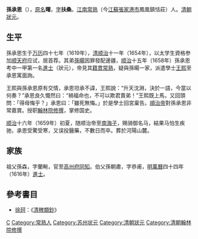 {{Otheruses|other=名为孙承恩的其他人物|孙承恩}}

'''孫承恩'''（{{bd|1619年||1659年|catIdx=S孫}}），[[原名|原名]]'''曙'''，[[表字|字]]'''扶桑'''。[[江南|江南]][[常熟|常熟]]（今[[江蘇|江蘇]][[張家港市|張家港市]]鳳凰鎮恬莊）人。[[清朝|清朝]][[狀元|狀元]]。

== 生平 ==
孫承恩生于[[万历|万历]]四十七年（1619年），[[清|清]][[顺治|顺治]]十一年（1654年），以太学生資格参加[[顺天府|顺天府]]应试，居首荐。其弟[[孫暘|孫暘]]因罪發配邊疆，[[顺治|顺治]]十五年（1658年）孫承恩考中一甲第一名[[進士|進士]]（狀元），帝見其[[籍貫|籍貫]][[常熟|常熟]]，疑與孫暘一家，派遣學士[[王熙|王熙]]至承恩寓面詢。

王熙與孫承恩原有交情，承恩坦承不諱，王熙說：“升天沈淵，決於一語，今當以何奏？”承恩良久慨然曰：“禍福命也，不可以欺君賣弟！”王熙既上馬，又回頭問：「得毋悔乎？」承恩曰：「雖死無悔。」於是學士回宮稟告。[[順治帝|順治帝]]對孫承恩非常嘉賞。授职[[翰林院|翰林院]][[修撰|修撰]]，掌修国史。

[[顺治|顺治]]十六年（1659年）初夏，随顺治帝至[[南海子|南海子]]，赐骑御名马，結果马怕生疾驰，承恩受驚受寒，又误投醫藥，不數日而卒。葬於河陽山麓。

== 家族 ==
祖父孫森，字蘭畹，官至[[高州府|高州府]][[同知|同知]]。伯父孫朝肅，字恭甫，[[明|明]][[萬曆|萬曆]]四十四年（1616年）[[進士|進士]]。

==參考書目==
* [[徐珂|徐珂]]：《[[清稗類鈔|清稗類鈔]]》

{{順治十五年戊戌科殿試金榜}}

{{Authority control}}

{{DEFAULTSORT:Sun孫}}
[[Category:孫姓|C]]
[[Category:常熟人|Category:常熟人]]
[[Category:苏州状元|Category:苏州状元]]
[[Category:清朝狀元|Category:清朝狀元]]
[[Category:清朝翰林院修撰|Category:清朝翰林院修撰]]